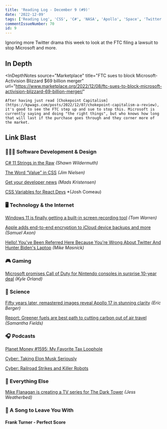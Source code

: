 ```yaml
---
title: 'Reading Log - December 9 (#9)'
date: '2022-12-09'
tags: ['Reading Log', 'CSS', 'C#', 'NASA', 'Apollo', 'Space', 'Twitter', 'Microsoft', 'Activision', 'Windows', 'Apple']
commentIssueNumber: 70
id: 9
---
```



Ignoring more Twitter drama this week to look at the FTC filing a lawsuit to stop Microsoft and more.

## In Depth

<InDepthNotes
    source="Marketplace"
    title="FTC sues to block Microsoft-Activision Blizzard $69 billion merger"
    url="https://www.marketplace.org/2022/12/08/ftc-sues-to-block-microsoft-activision-blizzard-69-billion-merger/"
>
    After having just read [Chokepoint Capitalism](https://kpwags.com/posts/2022/12/07/chokepoint-capitalism-a-review), it's good to see the FTC step up and sue to stop this. Microsoft is currently saying and doing "the right things", but who knows how long that will last if the purchase goes through and they corner more of the market.
</InDepthNotes>

## Link Blast

### 👨🏼‍💻 Software Development & Design

[C# 11 Strings in the Raw](https://wildermuth.com/2022/11/26/csharp-11-strings-in-the-raw/) *(Shawn Wildermuth)*

[The Word “Value” in CSS](https://blog.jim-nielsen.com/2022/the-word-value-in-css/) *(Jim Nielsen)*

[Get your developer news](https://devblogs.microsoft.com/visualstudio/get-your-developer-news/) *(Mads Kristensen)*

[CSS Variables for React Devs](https://www.joshwcomeau.com/css/css-variables-for-react-devs/) *(Josh Comeau)

### 🖥 Technology & the Internet

[Windows 11 is finally getting a built-in screen recording tool](https://www.theverge.com/2022/12/8/23500753/microsoft-windows-11-screen-recorder-snipping-tool) *(Tom Warren)*

[Apple adds end-to-end encryption to iCloud device backups and more](https://arstechnica.com/gadgets/2022/12/apple-adds-end-to-end-encryption-to-icloud-device-backups-and-more/) *(Samuel Axon)*

[Hello! You've Been Referred Here Because You're Wrong About Twitter And Hunter Biden's Laptop](https://www.techdirt.com/2022/12/07/hello-youve-been-referred-here-because-youre-wrong-about-twitter-and-hunter-bidens-laptop/) *(Mike Masnick)*

### 🎮 Gaming

[Microsoft promises Call of Duty for Nintendo consoles in surprise 10-year deal](https://arstechnica.com/gaming/2022/12/microsoft-promises-call-of-duty-for-nintendo-consoles-in-surprise-10-year-deal/)  *(Kyle Orland)*

### 🔬 Science

[Fifty years later, remastered images reveal Apollo 17 in stunning clarity](https://arstechnica.com/science/2022/12/fifty-years-later-remastered-images-reveal-apollo-17-in-stunning-clarity/) *(Eric Berger)*

[Report: Greener fuels are best path to cutting carbon out of air travel](https://www.marketplace.org/2022/12/08/report-greener-fuels-are-best-path-to-cutting-carbon-out-of-air-travel/) *(Samantha Fields)*

### 🎧 Podcasts

[Planet Money #1595: My Favorite Tax Loophole](https://www.npr.org/2022/12/02/1140465961/tax-loophole-internal-revenue-service-avoidance-evasion)

[Cyber: Taking Elon Musk Seriously](https://play.acast.com/s/cyber/taking-elon-musk-seriously)

[Cyber: Railroad Strikes and Killer Robots](https://play.acast.com/s/cyber/railroad-strikes-and-killer-robots)

### 🎒 Everything Else

[Mike Flanagan is creating a TV series for The Dark Tower](https://www.theverge.com/2022/12/8/23500305/the-dark-tower-tv-series-mike-flanagan-stephen-king-amazon) *(Jess Weatherbed)*

### 🎵 A Song to Leave You With

#### Frank Turner - Perfect Score

<YouTubeEmbed
    id="xtkK9izzJGo"
    title="Frank Turner - Perfect Score"
/>
